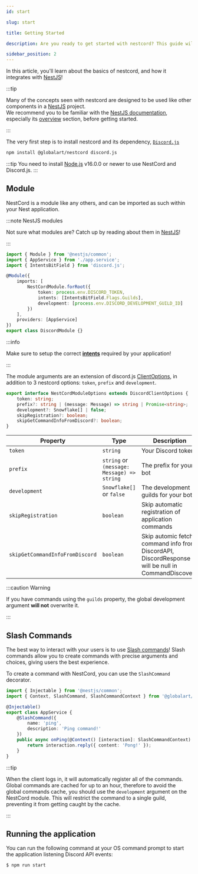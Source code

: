 ```yaml
---
id: start

slug: start

title: Getting Started

description: Are you ready to get started with nestcord? This guide will help you get started with nestcord, and will show you how to create your first bot!

sidebar_position: 2
---
```


In this article, you'll learn about the basics of nestcord, and how it integrates with [NestJS](https://nestjs.com/)!

:::tip

Many of the concepts seen with nestcord are designed to be used like other components in a [NestJS](https://nestjs.com/) project.  
We recommend you to be familiar with the [NestJS documentation](https://docs.nestjs.com/), especially its [overview](https://docs.nestjs.com/first-steps) section, before getting started.

:::

The very first step is to install nestcord and its dependency, [`Discord.js`](https://discord.js.org)

```bash npm2yarn
npm install @globalart/nestcord discord.js
```

:::tip
You need to install [Node.js](https://nodejs.org/en/) v16.0.0 or newer to use NestCord and Discord.js.
:::

## Module

NestCord is a module like any others, and can be imported as such within your Nest application.

:::note NestJS modules

Not sure what modules are? Catch up by reading about them in [NestJS](https://docs.nestjs.com/modules)!

:::

```typescript title="src/discord.module.ts"
import { Module } from '@nestjs/common';
import { AppService } from './app.service';
import { IntentsBitField } from 'discord.js';

@Module({
    imports: [
        NestCordModule.forRoot({
            token: process.env.DISCORD_TOKEN,
            intents: [IntentsBitField.Flags.Guilds],
            development: [process.env.DISCORD_DEVELOPMENT_GUILD_ID]
        })
    ],
    providers: [AppService]
})
export class DiscordModule {}
```

:::info

Make sure to setup the correct **[intents](https://discordjs.guide/popular-topics/intents.html#privileged-intents)** required by your application!

:::

The module arguments are an extension of discord.js [ClientOptions](https://discord.js.org/#/docs/discord.js/stable/typedef/ClientOptions), in addition to 3 nestcord options: `token`, `prefix` and `development`.

```ts
export interface NestCordModuleOptions extends DiscordClientOptions {
    token: string;
    prefix?: string | (message: Message) => string | Promise<string>;
    development?: Snowflake[] | false;
    skipRegistration?: boolean;
    skipGetCommandInfoFromDiscord?: boolean;
}
```

| Property                        | Type                                       | Description                                                                                           |
|---------------------------------|--------------------------------------------|-------------------------------------------------------------------------------------------------------|
| `token`                         | `string`                                   | Your Discord token                                                                                    |
| `prefix`                        | `string` or `(message: Message) => string` | The prefix for your bot                                                                               |
| `development`                   | `Snowflake[]` or `false`                   | The development guilds for your bot                                                                   |
| `skipRegistration`              | `boolean`                                  | Skip automatic registration of application commands                                                   |
| `skipGetCommandInfoFromDiscord` | `boolean`                                  | Skip automic fetch command info from DiscordAPI, DiscordResponse will be null in CommandDiscovery     |
:::caution Warning

If you have commands using the `guilds` property, the global development argument **will not** overwrite it.

:::


## Slash Commands

The best way to interact with your users is to use [Slash commands](https://support.discord.com/hc/en-us/articles/1500000368501-Slash-Commands-FAQ)!
Slash commands allow you to create commands with precise arguments and choices, giving users the best experience.

To create a command with NestCord, you can use the `SlashCommand` decorator.

```typescript title="src/app.service.ts"
import { Injectable } from '@nestjs/common';
import { Context, SlashCommand, SlashCommandContext } from '@globalart/nestcord';

@Injectable()
export class AppService {
    @SlashCommand({
        name: 'ping',
        description: 'Ping command!'
    })
    public async onPing(@Context() [interaction]: SlashCommandContext) {
        return interaction.reply({ content: 'Pong!' });
    }
}
```

:::tip

When the client logs in, it will automatically register all of the commands.
Global commands are cached for up to an hour, therefore to avoid the global commands cache, you should use the `development` argument on the NestCord module. This will restrict the command to a single guild, preventing it from getting caught by the cache.

:::

## Running the application

You can run the following command at your OS command prompt to start the application listening Discord API events:

```bash npm2yarn
$ npm run start
```
